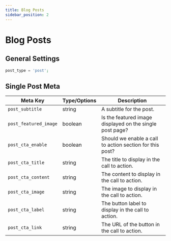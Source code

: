 ```yaml
---
title: Blog Posts
sidebar_position: 2
---
```


# Blog Posts

## General Settings

```php
post_type = 'post';
```

## Single Post Meta

| Meta Key | Type/Options | Description |
---|---|---
| `post_subtitle` | string | A subtitle for the post. |
| `post_featured_image` | boolean | Is the featured image displayed on the single post page? |
| `post_cta_enable` | boolean | Should we enable a call to action section for this post? |
| `post_cta_title` | string | The title to display in the call to action. |
| `post_cta_content` | string | The content to display in the call to action. |
| `post_cta_image` | string | The image to display in the call to action. |
| `post_cta_label` | string | The button label to display in the call to action. | 
| `post_cta_link` | string | The URL of the button in the call to action. |
